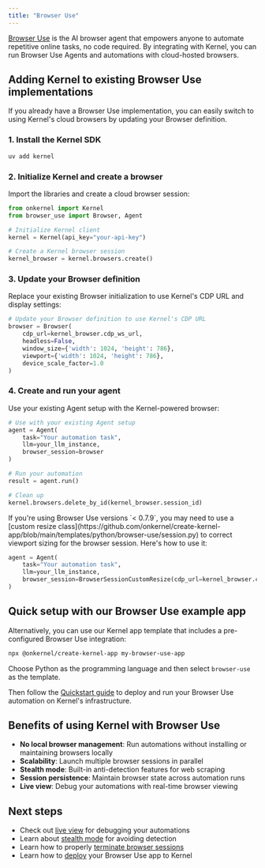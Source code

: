 ```yaml
---
title: "Browser Use"
---
```


[Browser Use](https://github.com/browser-use/browser-use) is the AI browser agent that empowers anyone to automate repetitive online tasks, no code required. By integrating with Kernel, you can run Browser Use Agents and automations with cloud-hosted browsers.

## Adding Kernel to existing Browser Use implementations

If you already have a Browser Use implementation, you can easily switch to using Kernel's cloud browsers by updating your Browser definition.

### 1. Install the Kernel SDK

```bash
uv add kernel
```

### 2. Initialize Kernel and create a browser

Import the libraries and create a cloud browser session:

```python
from onkernel import Kernel
from browser_use import Browser, Agent

# Initialize Kernel client
kernel = Kernel(api_key="your-api-key")

# Create a Kernel browser session
kernel_browser = kernel.browsers.create()
```

### 3. Update your Browser definition

Replace your existing Browser initialization to use Kernel's CDP URL and display settings:

```python
# Update your Browser definition to use Kernel's CDP URL
browser = Browser(
    cdp_url=kernel_browser.cdp_ws_url,
    headless=False,
    window_size={'width': 1024, 'height': 786},
    viewport={'width': 1024, 'height': 786},
    device_scale_factor=1.0
)
```

### 4. Create and run your agent

Use your existing Agent setup with the Kernel-powered browser:

```python
# Use with your existing Agent setup
agent = Agent(
    task="Your automation task",
    llm=your_llm_instance,
    browser_session=browser
)

# Run your automation
result = agent.run()

# Clean up
kernel.browsers.delete_by_id(kernel_browser.session_id)
```

<Info>
If you're using Browser Use versions `< 0.7.9`, you may need to use a [custom resize class](https://github.com/onkernel/create-kernel-app/blob/main/templates/python/browser-use/session.py) to correct viewport sizing for the browser session. Here's how to use it:

```python
agent = Agent(
    task="Your automation task",
    llm=your_llm_instance,
    browser_session=BrowserSessionCustomResize(cdp_url=kernel_browser.cdp_ws_url)
)
```
</Info>

## Quick setup with our Browser Use example app

Alternatively, you can use our Kernel app template that includes a pre-configured Browser Use integration:

```bash
npx @onkernel/create-kernel-app my-browser-use-app
```

Choose Python as the programming language and then select `browser-use` as the template.

Then follow the [Quickstart guide](/quickstart/) to deploy and run your Browser Use automation on Kernel's infrastructure.

## Benefits of using Kernel with Browser Use

- **No local browser management**: Run automations without installing or maintaining browsers locally
- **Scalability**: Launch multiple browser sessions in parallel
- **Stealth mode**: Built-in anti-detection features for web scraping
- **Session persistence**: Maintain browser state across automation runs
- **Live view**: Debug your automations with real-time browser viewing

## Next steps

- Check out [live view](/browsers/live-view) for debugging your automations
- Learn about [stealth mode](/browsers/stealth) for avoiding detection
- Learn how to properly [terminate browser sessions](/browsers/termination)
- Learn how to [deploy](/apps/deploy) your Browser Use app to Kernel